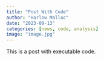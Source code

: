 ```yaml
---
title: "Post With Code"
author: "Harlow Malloc"
date: "2023-09-13"
categories: [news, code, analysis]
image: "image.jpg"
---
```


This is a post with executable code.
